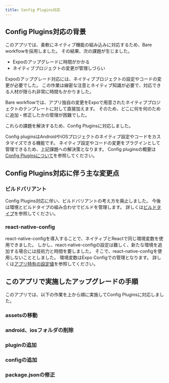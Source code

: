 ```yaml
---
title: Config Plugins対応
---
```


## Config Plugins対応の背景

このアプリでは、柔軟にネイティブ機能の組み込みに対応するため、Bare workflowを採用しました。
その結果、次の課題が生じました。

- Expoのアップグレードに時間がかかる
- ネイティブプロジェクトの変更が管理しづらい

Expoのアップグレード対応には、ネイティブプロジェクトの設定やコードの変更が必要でした。
この作業は線密な注意とネイティブ知識が必要で、対応できる人材が限られ非常に時間もかかりました。

Bare workflowでは、アプリ独自の変更をExpoで用意されたネイティブプロジェクトのテンプレートに対して直接加えます。
そのため、どこに何を何のために追加・修正したかの管理が困難でした。

これらの課題を解決するため、Config Pluginsに対応しました。

Config pluginsはAndroidやiOSプロジェクトのネイティブ設定やコードをカスタマイズできる機能です。
ネイティブ設定やコードの変更をプラグインとして管理できるため、上記課題への解決策となります。
Config pluginsの概要は[Config Pluginsについて](/react-native/santoku/development/build-configuration/about-plugins.mdx)を参照してください。

## Config Plugins対応に伴う主な変更点

### ビルドバリアント

Config Plugins対応に伴い、ビルドバリアントの考え方を廃止しました。
今後は環境とビルドタイプの組み合わせでビルドを管理します。
詳しくは[ビルドタイプ](/react-native/santoku/development/build-configuration/build-type.mdx)を参照してください。

### react-native-config

react-native-configを導入することで、ネイティブとReactで同じ環境変数を使用できました。
しかし、react-native-configの設定は難しく、新たな環境を追加する場合には技術力と時間を要しました。
そこで、react-native-configを使用しないこととしました。
環境変数はExpo Configでの管理となります。
詳しくは[アプリ特有の設定値](/react-native/santoku/development/build-configuration/app-constants.mdx)を参照してください。

## このアプリで実施したアップグレードの手順

このアプリでは、以下の作業を上から順に実施してConfig Pluginsに対応しました。

### assetsの移動
### android、iosフォルダの削除
### pluginの追加
### configの追加
### package.jsonの修正
